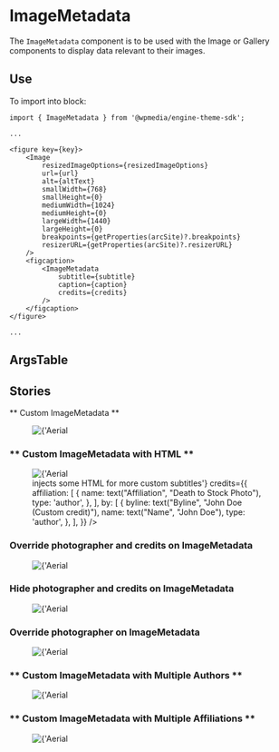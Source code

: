 
<Meta title="ImageMetadata" component={ImageMetadata} />

# ImageMetadata

The `ImageMetadata` component is to be used with the Image or Gallery components to display data relevant to their images.

## Use

To import into block:

```
import { ImageMetadata } from '@wpmedia/engine-theme-sdk';

...

<figure key={key}>
    <Image
        resizedImageOptions={resizedImageOptions}
        url={url}
        alt={altText}
        smallWidth={768}
        smallHeight={0}
        mediumWidth={1024}
        mediumHeight={0}
        largeWidth={1440}
        largeHeight={0}
        breakpoints={getProperties(arcSite)?.breakpoints}
        resizerURL={getProperties(arcSite)?.resizerURL}
    />
    <figcaption>
        <ImageMetadata 
            subtitle={subtitle} 
            caption={caption} 
            credits={credits} 
        />
    </figcaption>
</figure>

...

```



## ArgsTable
<ArgsTable of={ImageMetadata} />

## Stories

** Custom ImageMetadata **

<Canvas>
    <Story name="Custom ImageMetadata">
        <figure>
            <Image
                url={'https://arc-anglerfish-arc2-prod-corecomponents.s3.amazonaws.com/public/37UMUNYNOVCEJDZW5SBKBXNMO4.jpg'}
                alt={'Aerial view of bridge'}
                smallWidth={158}
                smallHeight={89}
                mediumWidth={274}
                mediumHeight={154}
                largeWidth={274}
                largeHeight={154}
                resizedImageOptions={{
                    '158x89': '/r4YXPy4Eh2thx80bDTxRZM9Syhw=filters:format(jpg):quality(70)/',
                    '274x154': '/sDwhmVtwayjjDJww8CvlWjpydGM=filters:format(jpg):quality(70)/',
                }}
                resizerURL={'https://corecomponents-the-prophet-prod.cdn.arcpublishing.com/resizer'}
                breakpoints={{
                    small: 420,
                    medium: 768,
                    large: 992,
                }}
            />
          <figcaption>
            <ImageMetadata
                subtitle={text('Subtitle', 'Custom subtitle')}
                caption={text('Caption', 'Custom caption')}
                credits={{
                    affiliation: [
                        {
                            name: text("Affiliation", "Death to Stock Photo"),
                            type: 'author',
                        },
                    ],
                    by: [
                        {
                            byline: text("Byline", "John Doe (Custom credit)"),
                            name: text("Name", "John Doe"),
                            type: 'author',
                        },
                    ],
                }}
            />
          </figcaption>
        </figure>
    </Story>
</Canvas>

### ** Custom ImageMetadata with HTML **

<Canvas>
    <Story name="Custom ImageMetadata with HTML">
        <figure>
            <Image
                url={'https://arc-anglerfish-arc2-prod-corecomponents.s3.amazonaws.com/public/37UMUNYNOVCEJDZW5SBKBXNMO4.jpg'}
                alt={'Aerial view of bridge'}
                smallWidth={158}
                smallHeight={89}
                mediumWidth={274}
                mediumHeight={154}
                largeWidth={274}
                largeHeight={154}
                resizedImageOptions={{
                    '158x89': '/r4YXPy4Eh2thx80bDTxRZM9Syhw=filters:format(jpg):quality(70)/',
                    '274x154': '/sDwhmVtwayjjDJww8CvlWjpydGM=filters:format(jpg):quality(70)/',
                }}
                resizerURL={'https://corecomponents-the-prophet-prod.cdn.arcpublishing.com/resizer'}
                breakpoints={{
                    small: 420,
                    medium: 768,
                    large: 992,
                }}
            />
          <figcaption>
            <ImageMetadata
                subtitle={text('Subtitle', 'Custom subtitle')}
                caption={'Custom caption, where the user <i>injects some HTML</i> for more custom subtitles'}
                credits={{
                    affiliation: [
                        {
                            name: text("Affiliation", "Death to Stock Photo"),
                            type: 'author',
                        },
                    ],
                    by: [
                        {
                            byline: text("Byline", "John Doe (Custom credit)"),
                            name: text("Name", "John Doe"),
                            type: 'author',
                        },
                    ],
                }}
            />
          </figcaption>
        </figure>
    </Story>
</Canvas>

### **Override photographer and credits on ImageMetadata**

<Canvas>
    <Story name="Custom ImageMetadata with vanity credits">
        <figure>
            <Image
                url={'https://arc-anglerfish-arc2-prod-corecomponents.s3.amazonaws.com/public/37UMUNYNOVCEJDZW5SBKBXNMO4.jpg'}
                alt={'Aerial view of bridge'}
                smallWidth={158}
                smallHeight={89}
                mediumWidth={274}
                mediumHeight={154}
                largeWidth={274}
                largeHeight={154}
                resizedImageOptions={{
                    '158x89': '/r4YXPy4Eh2thx80bDTxRZM9Syhw=filters:format(jpg):quality(70)/',
                    '274x154': '/sDwhmVtwayjjDJww8CvlWjpydGM=filters:format(jpg):quality(70)/',
                }}
                resizerURL={'https://corecomponents-the-prophet-prod.cdn.arcpublishing.com/resizer'}
                breakpoints={{
                    small: 420,
                    medium: 768,
                    large: 992,
                }}
            />
          <figcaption>
            <ImageMetadata
                subtitle={'Custom subtitle'}
                caption={'Custom caption'}
                credits={{
                    affiliation: [
                        {
                            name: 'Death to Stock Photo',
                            type: 'author',
                        },
                    ],
                    by: [
                        {
                            byline: 'John Doe (Custom credit)',
                            name: 'John Doe',
                            type: 'author',
                        },
                    ],
                }}
                vanityCredits={{
                    affiliation: [
                        {
                            name: 'Vanity Credit',
                            type: 'author',
                        },
                    ],
                    by: [
                        {
                            name: 'Vanity Photographer',
                            type: 'author',
                        },
                    ],
                }}
            />
          </figcaption>
        </figure>
    </Story>
</Canvas>

### **Hide photographer and credits on ImageMetadata**

<Canvas>
    <Story name="Hide photographer and credits on ImageMetadata">
        <figure>
            <Image
                url={'https://arc-anglerfish-arc2-prod-corecomponents.s3.amazonaws.com/public/37UMUNYNOVCEJDZW5SBKBXNMO4.jpg'}
                alt={'Aerial view of bridge'}
                smallWidth={158}
                smallHeight={89}
                mediumWidth={274}
                mediumHeight={154}
                largeWidth={274}
                largeHeight={154}
                resizedImageOptions={{
                    '158x89': '/r4YXPy4Eh2thx80bDTxRZM9Syhw=filters:format(jpg):quality(70)/',
                    '274x154': '/sDwhmVtwayjjDJww8CvlWjpydGM=filters:format(jpg):quality(70)/',
                }}
                resizerURL={'https://corecomponents-the-prophet-prod.cdn.arcpublishing.com/resizer'}
                breakpoints={{
                    small: 420,
                    medium: 768,
                    large: 992,
                }}
            />
          <figcaption>
            <ImageMetadata
                subtitle={'Custom subtitle'}
                caption={'Custom caption'}
                credits={{
                    affiliation: [
                        {
                            name: 'Death to Stock Photo',
                            type: 'author',
                        },
                    ],
                    by: [
                        {
                            byline: 'John Doe (Custom credit)',
                            name: 'John Doe',
                            type: 'author',
                        },
                    ],
                }}
                vanityCredits={{
                    affiliation: [{}],
                    by: [{}],
                }}
            />
          </figcaption>
        </figure>
    </Story>
</Canvas>

### **Override photographer on ImageMetadata**

<Canvas>
    <Story name="Override photographer on ImageMetadata">
        <figure>
            <Image
                url={'https://arc-anglerfish-arc2-prod-corecomponents.s3.amazonaws.com/public/37UMUNYNOVCEJDZW5SBKBXNMO4.jpg'}
                alt={'Aerial view of bridge'}
                smallWidth={158}
                smallHeight={89}
                mediumWidth={274}
                mediumHeight={154}
                largeWidth={274}
                largeHeight={154}
                resizedImageOptions={{
                    '158x89': '/r4YXPy4Eh2thx80bDTxRZM9Syhw=filters:format(jpg):quality(70)/',
                    '274x154': '/sDwhmVtwayjjDJww8CvlWjpydGM=filters:format(jpg):quality(70)/',
                }}
                resizerURL={'https://corecomponents-the-prophet-prod.cdn.arcpublishing.com/resizer'}
                breakpoints={{
                    small: 420,
                    medium: 768,
                    large: 992,
                }}
            />
          <figcaption>
            <ImageMetadata
                subtitle={'Custom subtitle'}
                caption={'Custom caption'}
                credits={{
                    affiliation: [
                        {
                            name: 'Death to Stock Photo',
                            type: 'author',
                        },
                    ],
                    by: [
                        {
                            byline: 'John Doe (Custom credit)',
                            name: 'John Doe',
                            type: 'author',
                        },
                    ],
                }}
                vanityCredits={{
                    by: [
                        {
                            name: 'Vanity Photographer',
                            type: 'author',
                        },
                    ],
                }}
            />
          </figcaption>
        </figure>
    </Story>
</Canvas>

### ** Custom ImageMetadata with Multiple Authors **

<Canvas>
    <Story name="Custom ImageMetadata with Multiple Authors">
        <figure>
            <Image
                url={'https://arc-anglerfish-arc2-prod-corecomponents.s3.amazonaws.com/public/37UMUNYNOVCEJDZW5SBKBXNMO4.jpg'}
                alt={'Aerial view of bridge'}
                smallWidth={158}
                smallHeight={89}
                mediumWidth={274}
                mediumHeight={154}
                largeWidth={274}
                largeHeight={154}
                resizedImageOptions={{
                    '158x89': '/r4YXPy4Eh2thx80bDTxRZM9Syhw=filters:format(jpg):quality(70)/',
                    '274x154': '/sDwhmVtwayjjDJww8CvlWjpydGM=filters:format(jpg):quality(70)/',
                }}
                resizerURL={'https://corecomponents-the-prophet-prod.cdn.arcpublishing.com/resizer'}
                breakpoints={{
                    small: 420,
                    medium: 768,
                    large: 992,
                }}
            />
          <figcaption>
            <ImageMetadata
                subtitle={text('Subtitle', 'Custom subtitle')}
                caption={'Custom caption'}
                credits={{
                    affiliation: [
                        {
                            name: text("Affiliation", "Death to Stock Photo"),
                            type: 'author',
                        },
                    ],
                    by: [
                        {
                            name: text("Name", "Jane Doe"),
                            type: 'author',
                        },
                        {
                            name: text("Name2", "John Doe"),
                            type: 'author',
                        },
                    ],
                }}
            />
          </figcaption>
        </figure>
    </Story>
</Canvas>

### ** Custom ImageMetadata with Multiple Affiliations **

<Canvas>
    <Story name="Custom ImageMetadata with Multiple Affiliations">
        <figure>
            <Image
                url={'https://arc-anglerfish-arc2-prod-corecomponents.s3.amazonaws.com/public/37UMUNYNOVCEJDZW5SBKBXNMO4.jpg'}
                alt={'Aerial view of bridge'}
                smallWidth={158}
                smallHeight={89}
                mediumWidth={274}
                mediumHeight={154}
                largeWidth={274}
                largeHeight={154}
                resizedImageOptions={{
                    '158x89': '/r4YXPy4Eh2thx80bDTxRZM9Syhw=filters:format(jpg):quality(70)/',
                    '274x154': '/sDwhmVtwayjjDJww8CvlWjpydGM=filters:format(jpg):quality(70)/',
                }}
                resizerURL={'https://corecomponents-the-prophet-prod.cdn.arcpublishing.com/resizer'}
                breakpoints={{
                    small: 420,
                    medium: 768,
                    large: 992,
                }}
            />
          <figcaption>
            <ImageMetadata
                subtitle={text('Subtitle', 'Custom subtitle')}
                caption={'Custom caption'}
                credits={{
                    affiliation: [
                        {
                            name: text("Affiliation", "Death to Stock Photo"),
                            type: 'author',
                        },
                        {
                            name: text("Affiliation2", "News Place"),
                            type: 'author',
                        },
                    ],
                    by: [
                        {
                            name: text("Name", "John Doe"),
                            type: 'author',
                        },
                    ],
                }}
            />
          </figcaption>
        </figure>
    </Story>
</Canvas>
